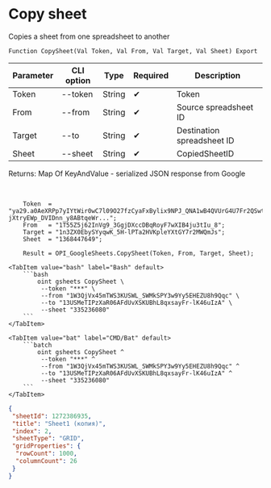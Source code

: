 ﻿---
sidebar_position: 3
---


# Copy sheet
 Copies a sheet from one spreadsheet to another



`Function CopySheet(Val Token, Val From, Val Target, Val Sheet) Export`

  | Parameter | CLI option | Type | Required | Description |
  |-|-|-|-|-|
  | Token | --token | String | &#x2714; | Token |
  | From | --from | String | &#x2714; | Source spreadsheet ID |
  | Target | --to | String | &#x2714; | Destination spreadsheet ID |
  | Sheet | --sheet | String | &#x2714; | CopiedSheetID |

  
  Returns:  Map Of KeyAndValue - serialized JSON response from Google

<br/>




```bsl title="1C:Enterprise/OneScript code example"
    Token  = "ya29.a0AeXRPp7yIYtWir0wC7l09O27fzCyaFxBylix9NPJ_QNA1wB4QVUrG4U7Fr2QSwtfnWG7ZYf6VNrnekZ-jXtryEWp_DVIDnn_y8ABtqeWr...";
    From   = "1T55Z5j62InVg9_3GgjDXccDBqRoyF7wXIB4ju3tIu_8";
    Target = "1n3ZX0EbySYyqwK_5H-lPTa2HVKpleYXtGY7r2MWQmJs";
    Sheet  = "1368447649";

    Result = OPI_GoogleSheets.CopySheet(Token, From, Target, Sheet);
```
 

 <Tabs>
  
    <TabItem value="bash" label="Bash" default>
        ```bash
            oint gsheets CopySheet \
             --token "***" \
             --from "1W3QjVx45mTWS3KUSWL_SWMkSPY3w9Yy5EHEZU8h9Qqc" \
             --to "13USMeTIPzXaR06AFdUvXSKUBhL8qxsayFr-lK46uIzA" \
             --sheet "335236080"
        ```
    </TabItem>
  
    <TabItem value="bat" label="CMD/Bat" default>
        ```batch
            oint gsheets CopySheet ^
             --token "***" ^
             --from "1W3QjVx45mTWS3KUSWL_SWMkSPY3w9Yy5EHEZU8h9Qqc" ^
             --to "13USMeTIPzXaR06AFdUvXSKUBhL8qxsayFr-lK46uIzA" ^
             --sheet "335236080"
        ```
    </TabItem>
</Tabs>


```json title="Result"
{
 "sheetId": 1272386935,
 "title": "Sheet1 (копия)",
 "index": 2,
 "sheetType": "GRID",
 "gridProperties": {
  "rowCount": 1000,
  "columnCount": 26
 }
}
```
